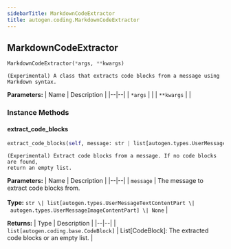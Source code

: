 ```yaml
---
sidebarTitle: MarkdownCodeExtractor
title: autogen.coding.MarkdownCodeExtractor
---
```

<h2 id="autogen.coding.MarkdownCodeExtractor" class="doc doc-heading">
    <code class="doc-symbol doc-symbol-heading doc-symbol-class"></code>
    <span class="doc doc-object-name doc-class-name">MarkdownCodeExtractor</span>
</h2>

```python
MarkdownCodeExtractor(*args, **kwargs)
```

    (Experimental) A class that extracts code blocks from a message using Markdown syntax.

<b>Parameters:</b>
| Name | Description |
|--|--|
| `*args` |  |
| `**kwargs` |  |

### Instance Methods

<code class="doc-symbol doc-symbol-heading doc-symbol-method"></code>
#### extract_code_blocks

```python
extract_code_blocks(self, message: str | list[autogen.types.UserMessageTextContentPart | autogen.types.UserMessageImageContentPart] | None) -> list[autogen.coding.base.CodeBlock]
```

    (Experimental) Extract code blocks from a message. If no code blocks are found,
    return an empty list.

<b>Parameters:</b>
| Name | Description |
|--|--|
| `message` | The message to extract code blocks from.<br/><br/>**Type:** `str \| list[autogen.types.UserMessageTextContentPart \| autogen.types.UserMessageImageContentPart] \| None` |

<b>Returns:</b>
| Type | Description |
|--|--|
| `list[autogen.coding.base.CodeBlock]` | List[CodeBlock]: The extracted code blocks or an empty list. |

<br />